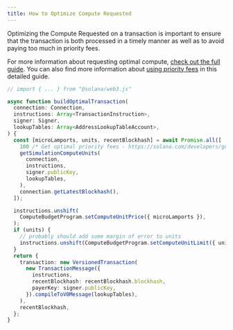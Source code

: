 ```yaml
---
title: How to Optimize Compute Requested
---
```


Optimizing the Compute Requested on a transaction is important to ensure that
the transaction is both processed in a timely manner as well as to avoid paying
too much in priority fees.

For more information about requesting optimal compute,
[check out the full guide](/developers/guides/advanced/how-to-request-optimal-compute).
You can also find more information about
[using priority fees](/developers/guides/advanced/how-to-use-priority-fees) in
this detailed guide.

```typescript title="optimize-compute.ts"
// import { ... } from "@solana/web3.js"

async function buildOptimalTransaction(
  connection: Connection,
  instructions: Array<TransactionInstruction>,
  signer: Signer,
  lookupTables: Array<AddressLookupTableAccount>,
) {
  const [microLamports, units, recentBlockhash] = await Promise.all([
    100 /* Get optimal priority fees - https://solana.com/developers/guides/advanced/how-to-use-priority-fees*/,
    getSimulationComputeUnits(
      connection,
      instructions,
      signer.publicKey,
      lookupTables,
    ),
    connection.getLatestBlockhash(),
  ]);

  instructions.unshift(
    ComputeBudgetProgram.setComputeUnitPrice({ microLamports }),
  );
  if (units) {
    // probably should add some margin of error to units
    instructions.unshift(ComputeBudgetProgram.setComputeUnitLimit({ units }));
  }
  return {
    transaction: new VersionedTransaction(
      new TransactionMessage({
        instructions,
        recentBlockhash: recentBlockhash.blockhash,
        payerKey: signer.publicKey,
      }).compileToV0Message(lookupTables),
    ),
    recentBlockhash,
  };
}
```
